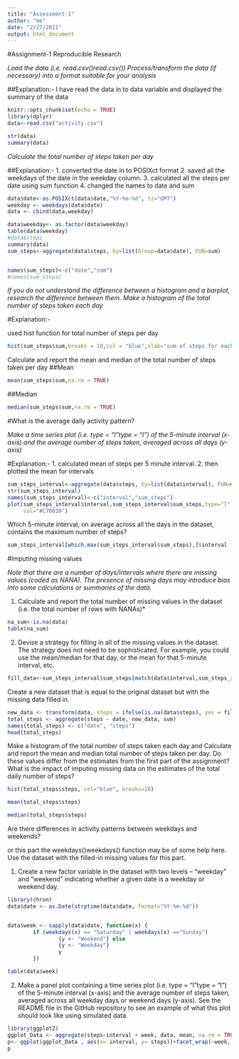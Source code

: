 ```yaml
---
title: "Assessment-1"
author: "me"
date: "2/27/2021"
output: html_document
---
```

#Assignment-1 Reproducible Research

  *Load the data (i.e. read.csv()\color{red}{\verb|read.csv()|}read.csv())*
  *Process/transform the data (if necessary) into a format suitable for your analysis*
  
  ##Explanation:- 
  I have read the data in to data variable and displayed the summary of the data

```r
knitr::opts_chunk$set(echo = TRUE)
library(dplyr)
data<-read.csv("activity.csv")

str(data)
summary(data)

```
*Calculate the total number of steps taken per day*

##Explanation:-
1. converted the date in to POSIXct format
2. saved all the weekdays of the date in the weekday column.
3. calculated all the steps per date using sum function
4. changed the names to date and sum

```R
data$date<-as.POSIXct(data$date,"%Y-%m-%d", tz="GMT")
weekday <- weekdays(data$date)
data <- cbind(data,weekday)

data$weekday<- as.factor(data$weekday)
table(data$weekday)
#data$steps
summary(data)
sum_steps<-aggregate(data$steps, by=list(Group=data$date), FUN=sum)


names(sum_steps)<-c("date","sum")
#names(sum_steps)
```

*If you do not understand the difference between a histogram and a barplot,* *research the difference between them. Make a histogram of the total number of* *steps taken each day*

#Explanation:-

used hist function for total number of steps per day
```r

hist(sum_steps$sum,breaks = 10,col = "blue",xlab="sum of steps for each day", main ="Histogram for total number of steps per day")
```
Calculate and report the mean and median of the total number of steps taken per day
##Mean
```R
mean(sum_steps$sum,na.rm = TRUE)
```


##Median
```R
median(sum_steps$sum,na.rm = TRUE)
```


#What is the average daily activity pattern?

*Make a time series plot (i.e. type = "l"\color{red}{\verb|type = "l"|}type =* *"l") of the 5-minute interval (x-axis) and the average number of steps taken,* *averaged across all days (y-axis)*

#Explanation:-
1. calculated mean of steps per 5 minute interval.
2. then plotted the mean for intervals
```r

sum_steps_interval<-aggregate(data$steps, by=list(data$interval), FUN=mean, na.rm=TRUE,simplify=T)
str(sum_steps_interval)
names(sum_steps_interval)<-c("interval","sum_steps")
plot(sum_steps_interval$interval,sum_steps_interval$sum_steps,type="l",xlab="average of steps",ylab="Interval",
     col="#C70039")


```

Which 5-minute interval, on average across all the days in the dataset, contains the maximum number of steps?

```r

sum_steps_interval[which.max(sum_steps_interval$sum_steps),]$interval


```

#Imputing missing values

*Note that there are a number of days/intervals where there are missing values* *(coded as NA\color{red}{\verb|NA|}NA). The presence of missing days may* *introduce bias into some calculations or summaries of the data.*

1. Calculate and report the total number of missing values in the dataset (i.e. the total number of rows with NA\color{red}{\verb|NA|}NAs)*

```r
na_sum<-is.na(data)
table(na_sum)

```


2. Devise a strategy for filling in all of the missing values in the dataset. The strategy does not need to be sophisticated. For example, you could use the mean/median for that day, or the mean for that 5-minute interval, etc.

```r
fill_data<-sum_steps_interval$sum_steps[match(data$interval,sum_steps_interval$interval)]

```

Create a new dataset that is equal to the original dataset but with the missing data filled in.

```r
new_data <- transform(data, steps = ifelse(is.na(data$steps), yes = fill_data, no = data$steps))
total_steps <- aggregate(steps ~ date, new_data, sum)
names(total_steps) <- c("date", "steps")
head(total_steps)
```

Make a histogram of the total number of steps taken each day and Calculate and report the mean and median total number of steps taken per day. Do these values differ from the estimates from the first part of the assignment? What is the impact of imputing missing data on the estimates of the total daily number of steps?

```r

hist(total_steps$steps, col="blue", breaks=10)
```
```r
mean(total_steps$steps)
```

```r
median(total_steps$steps)
```


Are there differences in activity patterns between weekdays and weekends?

or this part the weekdays()\color{red}{\verb|weekdays()|}weekdays() function may be of some help here. Use the dataset with the filled-in missing values for this part.

  1.  Create a new factor variable in the dataset with two levels – “weekday” and “weekend” indicating whether a given date is a weekday or weekend day.
  
  
```r
library(chron)
data$date <- as.Date(strptime(data$date, format="%Y-%m-%d"))


data$week <- sapply(data$date, function(x) {
        if (weekdays(x) == "Saturday" | weekdays(x) =="Sunday") 
                {y <- "Weekend"} else 
                {y <- "Weekday"}
                y
        })

table(data$week)
```


  2.  Make a panel plot containing a time series plot (i.e. type = "l"\color{red}{\verb|type = "l"|}type = "l") of the 5-minute interval (x-axis) and the average number of steps taken, averaged across all weekday days or weekend days (y-axis). See the README file in the GitHub repository to see an example of what this plot should look like using simulated data.
  
```r
library(ggplot2)
ggplot_Data <- aggregate(steps~interval + week, data, mean, na.rm = TRUE)
p<- ggplot(ggplot_Data , aes(x= interval, y= steps))+facet_wrap(~week, ncol=1, nrow=2)+geom_line()
p


```







